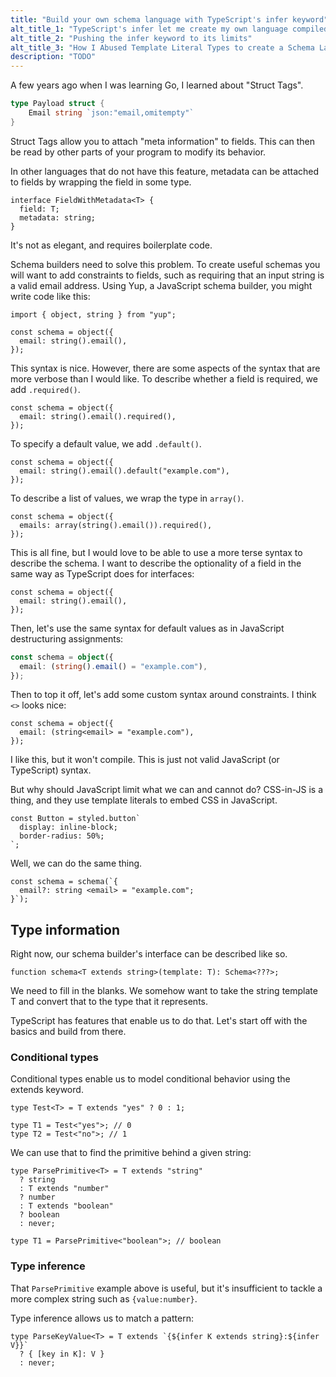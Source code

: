 ```yaml
---
title: "Build your own schema language with TypeScript's infer keyword"
alt_title_1: "TypeScript's infer let me create my own language compiled"
alt_title_2: "Pushing the infer keyword to its limits"
alt_title_3: "How I Abused Template Literal Types to create a Schema Language in TypeScript"
description: "TODO"
---
```


A few years ago when I was learning Go, I learned about "Struct Tags".

```go
type Payload struct {
    Email string `json:"email,omitempty"`
}
```

Struct Tags allow you to attach "meta information" to fields. This can then be read by other parts of your program to modify its behavior.

In other languages that do not have this feature, metadata can be attached to fields by wrapping the field in some type.

```tsx
interface FieldWithMetadata<T> {
  field: T;
  metadata: string;
}
```

It's not as elegant, and requires boilerplate code.

Schema builders need to solve this problem. To create useful schemas you will want to add constraints to fields, such as requiring that an input string is a valid email address. Using Yup, a JavaScript schema builder, you might write code like this:

```tsx
import { object, string } from "yup";

const schema = object({
  email: string().email(),
});
```

This syntax is nice. However, there are some aspects of the syntax that are more verbose than I would like. To describe whether a field is required, we add `.required()`.

```tsx
const schema = object({
  email: string().email().required(),
});
```

To specify a default value, we add `.default()`.

```tsx
const schema = object({
  email: string().email().default("example.com"),
});
```

To describe a list of values, we wrap the type in `array()`.

```tsx
const schema = object({
  emails: array(string().email()).required(),
});
```

This is all fine, but I would love to be able to use a more terse syntax to describe the schema. I want to describe the optionality of a field in the same way as TypeScript does for interfaces:

```tsx
const schema = object({
  email: string().email(),
});
```

Then, let's use the same syntax for default values as in JavaScript destructuring assignments:

```ts
const schema = object({
  email: (string().email() = "example.com"),
});
```

Then to top it off, let's add some custom syntax around constraints. I think `<>` looks nice:

```tsx
const schema = object({
  email: (string<email> = "example.com"),
});
```

I like this, but it won't compile. This is just not valid JavaScript (or TypeScript) syntax.

But why should JavaScript limit what we can and cannot do? CSS-in-JS is a thing, and they use template literals to embed CSS in JavaScript.

```tsx
const Button = styled.button`
  display: inline-block;
  border-radius: 50%;
`;
```

Well, we can do the same thing.

```tsx
const schema = schema(`{
  email?: string <email> = "example.com";
}`);
```

## Type information

Right now, our schema builder's interface can be described like so.

```tsx
function schema<T extends string>(template: T): Schema<???>;
```

We need to fill in the blanks. We somehow want to take the string template T and convert that to the type that it represents.

TypeScript has features that enable us to do that. Let's start off with the basics and build from there.

### Conditional types

Conditional types enable us to model conditional behavior using the extends keyword.

```tsx
type Test<T> = T extends "yes" ? 0 : 1;

type T1 = Test<"yes">; // 0
type T2 = Test<"no">; // 1
```

We can use that to find the primitive behind a given string:

```tsx
type ParsePrimitive<T> = T extends "string"
  ? string
  : T extends "number"
  ? number
  : T extends "boolean"
  ? boolean
  : never;

type T1 = ParsePrimitive<"boolean">; // boolean
```

### Type inference

That `ParsePrimitive` example above is useful, but it's insufficient to tackle a more complex string such as `{value:number}`.

Type inference allows us to match a pattern:

```tsx
type ParseKeyValue<T> = T extends `{${infer K extends string}:${infer V}}`
  ? { [key in K]: V }
  : never;
```
